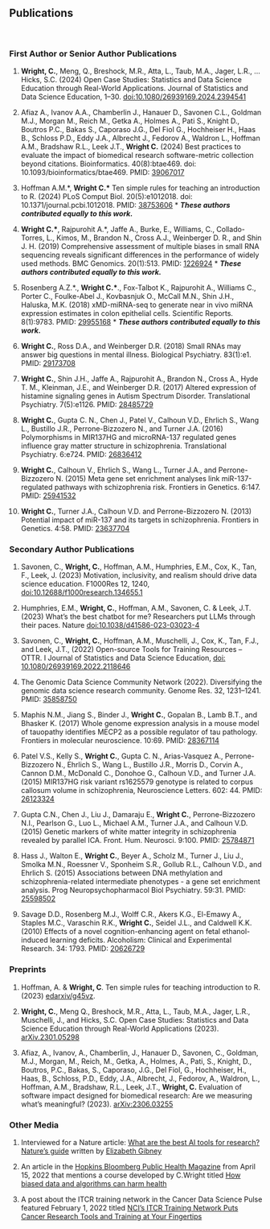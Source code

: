 ###
###
&nbsp;
&nbsp;
&nbsp;
&nbsp;
&nbsp;

## Publications {.tabset .tabset-fade}
&nbsp;

### First Author or Senior Author Publications

1. **Wright, C.**, Meng, Q., Breshock, M.R., Atta, L., Taub, M.A., Jager, L.R., … Hicks, S.C. (2024) Open Case Studies: Statistics and Data Science Education through Real-World Applications. Journal of Statistics and Data Science Education, 1–30. [doi:10.1080/26939169.2024.2394541](https://doi.org/10.1080/26939169.2024.2394541)

1. Afiaz A., Ivanov A.A., Chamberlin J., Hanauer D., Savonen C.L., Goldman M.J., Morgan M., Reich M., Getka A., Holmes A., Pati S., Knight D., Boutros P.C., Bakas S., Caporaso J.G., Del Fiol G., Hochheiser H., Haas B., Schloss P.D., Eddy J.A., Albrecht J., Fedorov A., Waldron L., Hoffman A.M., Bradshaw R.L., Leek J.T., **Wright C.** (2024) Best practices to evaluate the impact of biomedical research software-metric collection beyond citations. Bioinformatics. 40(8):btae469. doi: 10.1093/bioinformatics/btae469. PMID: [39067017](https://pubmed.ncbi.nlm.nih.gov/39067017/)

1. Hoffman A.M.\*, **Wright C.\*** Ten simple rules for teaching an introduction to R. (2024) PLoS Comput Biol. 20(5):e1012018. doi: 10.1371/journal.pcbi.1012018. PMID: [38753606](PMC11098303.https://www.ncbi.nlm.nih.gov/pmc/articles/PMC11098303/)
\* ***These authors contributed equally to this work.***

1. **Wright C.\***, Rajpurohit A.\*, Jaffe A., Burke, E., Williams, C., Collado-Torres, L., Kimos, M., Brandon N., Cross A.J., Weinberger D. R., and Shin J. H. (2019) Comprehensive assessment of multiple biases in small RNA sequencing reveals significant differences in the performance of widely used methods. BMC Genomics. 20(1):513. PMID: [1226924](https://bmcgenomics.biomedcentral.com/articles/10.1186/s12864-019-5870-3)
\* ***These authors contributed equally to this work.***

1.	Rosenberg A.Z.\*., **Wright C.\***., Fox-Talbot K., Rajpurohit A., Williams C., Porter C., Foulke-Abel J., Kovbasnjuk O., McCall M.N., Shin J.H.,  Haluska, M.K. (2018) xMD-miRNA-seq to generate near in vivo miRNA expression estimates in colon epithelial cells. Scientific Reports. 8(1):9783. PMID: [29955168](https://www.ncbi.nlm.nih.gov/pubmed/29955168)
\* ***These authors contributed equally to this work.***

1.	**Wright C.**, Ross D.A., and Weinberger D.R. (2018) Small RNAs may answer big questions in mental illness. Biological Psychiatry. 83(1):e1. PMID: [29173708](https://www.ncbi.nlm.nih.gov/pubmed/?term=29173708)

1.	**Wright C.**, Shin J.H., Jaffe A., Rajpurohit A., Brandon N., Cross A., Hyde T. M., Kleinman, J.E., and Weinberger D.R. (2017) Altered expression of histamine signaling genes in Autism Spectrum Disorder. Translational Psychiatry. 7(5):e1126. PMID: [28485729](https://www.ncbi.nlm.nih.gov/pubmed/?term=28485729)

1.	**Wright C.**, Gupta C. N., Chen J., Patel V., Calhoun V.D., Ehrlich S., Wang L., Bustillo J.R., Perrone-Bizzozero N., and Turner J.A. (2016) Polymorphisms in MIR137HG and microRNA-137 regulated genes influence gray matter structure in schizophrenia. Translational Psychiatry. 6:e724. PMID: [26836412](https://www.ncbi.nlm.nih.gov/pubmed/?term=26836412)  

1.	**Wright C.**, Calhoun V., Ehrlich S., Wang L., Turner J.A., and Perrone-Bizzozero N. (2015)
Meta gene set enrichment analyses link miR-137-regulated pathways with schizophrenia risk. Frontiers in Genetics. 6:147. PMID: [25941532](https://www.ncbi.nlm.nih.gov/pubmed/?term=25941532)

1.	**Wright C.**, Turner J.A., Calhoun V.D. and Perrone-Bizzozero N. (2013) Potential impact of miR-137 and its targets in schizophrenia. Frontiers in Genetics. 4:58. PMID: [23637704](https://www.ncbi.nlm.nih.gov/pubmed/?term=23637704) 

### Secondary Author Publications


1. Savonen, C., **Wright, C.**, Hoffman, A.M., Humphries, E.M., Cox, K., Tan, F., Leek, J. (2023) Motivation, inclusivity, and realism should drive data science education. F1000Res 12, 1240, [doi:10.12688/f1000research.134655.1](https://f1000research.com/articles/12-1240) 

2. Humphries, E.M., **Wright, C.**, Hoffman, A.M., Savonen, C. & Leek, J.T. (2023) What’s the best chatbot for me? Researchers put LLMs through their paces. Nature  [doi:10.1038/d41586-023-03023-4](https://www.nature.com/articles/d41586-023-03023-4)

3. Savonen, C., **Wright, C.**, Hoffman, A.M., Muschelli, J., Cox, K., Tan, F.J., and Leek, J.T., (2022) Open-source Tools for Training Resources – OTTR. I Journal of Statistics and Data Science Education, [doi: 10.1080/26939169.2022.2118646](https://doi.org/10.1080/26939169.2022.2118646)

4. The Genomic Data Science Community Network (2022). Diversifying the genomic data science research community. Genome Res. 32, 1231–1241. PMID: [35858750](https://pubmed.ncbi.nlm.nih.gov/35858750/) 

5.	Maphis N.M., Jiang S., Binder J., **Wright C.**, Gopalan B., Lamb B.T., and Bhasker K. (2017) Whole genome expression analysis in a mouse model of tauopathy identifies MECP2 as a possible regulator of tau pathology. Frontiers in molecular neuroscience. 10:69. PMID: [28367114](https://www.ncbi.nlm.nih.gov/pubmed/?term=28367114)

6.	Patel V.S., Kelly S., **Wright C.**, Gupta C. N., Arias-Vasquez A., Perrone-Bizzozero N., Ehrlich S., Wang L., Bustillo J.R., Morris D., Corvin A., Cannon D.M., McDonald C., Donohoe G., Calhoun V.D., and Turner J.A. (2015) MIR137HG risk variant rs1625579 genotype is related to corpus callosum volume in schizophrenia, Neuroscience Letters. 602: 44. PMID: [26123324](https://www.ncbi.nlm.nih.gov/pubmed/?term=26123324)

7.	Gupta C.N., Chen J., Liu J., Damaraju E., **Wright C.**, Perrone-Bizzozero N.I., Pearlson G., Luo L., Michael A.M., Turner J.A., and Calhoun V.D. (2015) Genetic markers of white matter integrity in schizophrenia revealed by parallel ICA. Front. Hum. Neurosci. 9:100. PMID: [25784871](https://www.ncbi.nlm.nih.gov/pubmed/?term=25784871) 

8.	Hass J., Walton E., **Wright C.**, Beyer A., Scholz M., Turner J., Liu J., Smolka M.N., Roessner V., Sponheim S.R., Gollub R.L., Calhoun V.D., and Ehrlich S. (2015) Associations between DNA methylation and schizophrenia-related intermediate phenotypes - a gene set enrichment analysis. Prog Neuropsychopharmacol Biol Psychiatry. 59:31. PMID: [25598502](https://www.ncbi.nlm.nih.gov/pubmed/?term=25598502) 

9.	Savage D.D., Rosenberg M.J., Wolff C.R., Akers K.G., El-Emawy A., Staples M.C., Varaschin R.K., **Wright C.**, Seidel J.L., and Caldwell K.K. (2010) Effects of a novel cognition-enhancing agent on fetal ethanol-induced learning deficits. Alcoholism: Clinical and Experimental Research. 34: 1793. PMID: [20626729](https://www.ncbi.nlm.nih.gov/pubmed/?term=20626729) 


### Preprints
<!-- 1. Savonen, C., **Wright, C.**, Hoffman, A.M., Muschelli, J., Cox, K., Tan, F.J., and Leek, J.T., (2022). -->
<!-- Open-source Tools for Training Resources – OTTR. [arXiv:2203.07083](https://arxiv.org/abs/2203.07083). 

3. Savonen, C., **Wright, C.**, Hoffman, A.M., Humphries, E.M., Cox, K.E.L., Tan, F.J., and Leek, J.T. Motivation, inclusivity, and realism should drive data science education (2023). [arXiv:2305.06213](https://arxiv.org/abs/2305.06213)-->


1. Hoffman, A. & **Wright, C**. Ten simple rules for teaching introduction to R. (2023) [edarxiv/g45vz](https://osf.io/preprints/edarxiv/g45vz/).

2. **Wright, C.**, Meng Q., Breshock, M.R., Atta, L., Taub, M.A.,  Jager, L.R., Muschelli, J., and Hicks, S.C. Open Case Studies: Statistics and Data Science Education through Real-World Applications (2023). [arXiv.2301.05298](https://arxiv.org/abs/2301.05298)

3. Afiaz, A., Ivanov, A., Chamberlin, J., Hanauer D., Savonen, C., Goldman, M.J., Morgan, M., Reich, M., Getka, A., Holmes, A., Pati, S., Knight, D., Boutros, P.C., Bakas, S., Caporaso, J.G., Del Fiol, G., Hochheiser, H., Haas, B., Schloss, P.D., Eddy, J.A., Albrecht, J., Fedorov, A., Waldron, L., Hoffman, A.M., Bradshaw, R.L., Leek, J.T., **Wright, C.** Evaluation of software impact designed for biomedical research: Are we measuring what’s meaningful? (2023). [arXiv:2306.03255](https://arxiv.org/abs/2306.03255)

### Other Media

1. Interviewed for a Nature article: [What are the best AI tools for research? Nature’s guide](https://www.nature.com/articles/d41586-025-00437-0) written by [Elizabeth Gibney](https://www.nature.com/articles/d41586-025-00437-0#author-0)

1. An article in the [Hopkins Bloomberg Public Health Magazine](https://magazine.jhsph.edu/) from April 15, 2022 that mentions a course developed by C.Wright titled [How biased data and algorithms can harm health](https://magazine.jhsph.edu/2022/how-biased-data-and-algorithms-can-harm-health)

1. A post about the ITCR training network in the Cancer Data Science Pulse featured February 1, 2022 titled [NCI’s ITCR Training Network Puts Cancer Research Tools and Training at Your Fingertips](https://datascience.cancer.gov/news-events/blog/ncis-itcr-training-network-puts-cancer-research-tools-and-training-your-fingertips)

